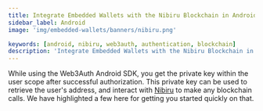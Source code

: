```yaml
---
title: Integrate Embedded Wallets with the Nibiru Blockchain in Android
sidebar_label: Android
image: 'img/embedded-wallets/banners/nibiru.png'

keywords: [android, nibiru, web3auth, authentication, blockchain]
description: 'Integrate Embedded Wallets with the Nibiru Blockchain in Android | Embedded Wallets'
---
```



While using the Web3Auth Android SDK, you get the private key within the user scope after successful authorization. This private key can be used to retrieve the user's address, and interact with [Nibiru](https://nibiru.fi/) to make any blockchain calls. We have highlighted a few here for getting you started quickly on that.

<EVMInteraction />
